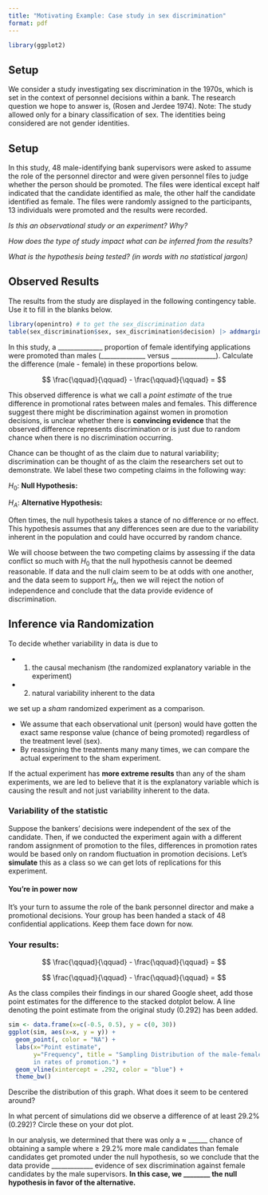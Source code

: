 ```yaml
---
title: "Motivating Example: Case study in sex discrimination"
format: pdf
---
```


```r
library(ggplot2)
```

## Setup

We consider a study investigating sex discrimination in the 1970s, which is set in the context of personnel decisions within a bank. The research question we hope to answer is, \emph{``Are individuals who identify as female discriminated against in promotion decisions made by their managers who identify as male?"} (Rosen and Jerdee 1974). Note: The study allowed only for a binary classification of sex. The identities being considered are not gender identities. 

## Setup

In this study, 48 male-identifying bank supervisors were asked to assume the role of the personnel director and were given personnel files to judge whether the person should be promoted. The files were identical except half indicated that the candidate identified as male, the other half the candidate identified as female. The files were randomly assigned to the participants, 13 individuals were promoted and the results were recorded.

_Is this an observational study or an experiment? Why?_ 
\vspace{2cm}

_How does the type of study impact what can be inferred from the results?_
\vspace{2cm}

_What is the hypothesis being tested? (in words with no statistical jargon)_
\vspace{2cm}

## Observed Results

The results from the study are displayed in the following contingency table. Use it to fill in the blanks below. 

```r
library(openintro) # to get the sex_discrimination data
table(sex_discrimination$sex, sex_discrimination$decision) |> addmargins()
```

In this study, a  ______________ proportion of female identifying applications were promoted than males (______________ versus ______________). Calculate the difference (male - female) in these proportions below. 

$$
\frac{\qquad}{\qquad} - \frac{\qquad}{\qquad} = 
$$

This observed difference is what we call a _point estimate_ of the true difference in promotional rates between males and females. This difference suggest there might be discrimination against women in promotion decisions, is unclear whether there is __**convincing evidence**__ that the observed difference represents discrimination or is just due to random chance when there is no discrimination occurring. 

Chance can be thought of as the claim due to natural variability; discrimination can be thought of as the claim the researchers set out to demonstrate. We label these two competing claims in the following way: 

$H_{0}$: **Null Hypothesis:**
\vspace{2cm}

$H_{A}$: **Alternative Hypothesis:**
\vspace{2cm}

Often times, the null hypothesis takes a stance of no difference or no effect. This hypothesis assumes that any differences seen are due to the variability inherent in the population and could have occurred by random chance. 

We will choose between the two competing claims by assessing if the data conflict so much with $H_{0}$ that the null hypothesis cannot be deemed reasonable. If data and the null claim seem to be at odds with one another, and the data seem to support $H_{A}$, then we will reject the notion of independence and conclude that the data provide evidence of discrimination.


## Inference via Randomization

To decide whether variability in data is due to

- (1) the causal mechanism (the randomized explanatory variable in the experiment)
- (2) natural variability inherent to the data

we set up a _sham_ randomized experiment as a comparison.

-   We assume that each observational unit (person) would have gotten the exact same response value (chance of being promoted) regardless of the treatment level (sex).
-   By reassigning the treatments many many times, we can compare the actual experiment to the sham experiment.


If the actual experiment has **more extreme results** than any of the sham experiments, we are led to believe that it is the explanatory variable which is causing the result and not just variability inherent to the data.


### Variability of the statistic

Suppose the bankers' decisions were independent of the sex of the candidate. Then, if we conducted the experiment again with a different random assignment of promotion to the files, differences in promotion rates would be based only on random fluctuation in promotion decisions. Let's **simulate** this as a class so we can get lots of replications for this experiment. 

\newpage

:::{.callout-note}
#### You're in power now
It's your turn to assume the role of the bank personnel director and make a promotional decisions. Your group has been handed a stack of 48 confidential applications. Keep them face down for now.
:::

\begin{enumerate}
  \item Identify someone to record your results. This person logs into our shared Google drive, opens the `Randomization Experiment` spreadsheet, and fills out the first two columns. 
  \item While they are still face down, choose 13 of your applicant pool to be promoted. Put these files in one pile, those not promoted in another pile. Fill out the `\# of promotions` column in the spreadsheet. 
  \item Flip your candidates over to reveal their sex. Record the number of males and females, and the \# of each that have been promoted in each group.
  \item Calculate your \emph{point estimate} for the male-female difference in promotional rate and write it below.
  \item Shuffle thoroughly your application pool (face down) and repeat this experiment for simulation round 2. 
\end{enumerate}

### Your results: 

\paragraph{Simulation round 1}
$$
\frac{\qquad}{\qquad} - \frac{\qquad}{\qquad} = 
$$

\paragraph{Simulation round 2}
$$
\frac{\qquad}{\qquad} - \frac{\qquad}{\qquad} = 
$$

As the class compiles their findings in our shared Google sheet, add those point estimates for the difference to the stacked dotplot below. A line denoting the point estimate from the original study (0.292) has been added. 

```r
sim <- data.frame(x=c(-0.5, 0.5), y = c(0, 30))
ggplot(sim, aes(x=x, y = y)) + 
  geom_point(, color = "NA") + 
  labs(x="Point estimate", 
       y="Frequency", title = "Sampling Distribution of the male-female difference 
       in rates of promotion.") +
  geom_vline(xintercept = .292, color = "blue") +
  theme_bw()
```

Describe the distribution of this graph. What does it seem to be centered around? 

\vspace{2cm}

In what percent of simulations did we observe a difference of at least 29.2\% (0.292)? Circle these on your dot plot. 


In our analysis, we determined that there was only a $\approx$ ______ chance of obtaining a sample where $\geq$ 29.2\% more male candidates than female candidates get promoted under the null hypothesis, so we conclude that the data provide _____________ evidence of sex discrimination against female candidates by the male supervisors. **In this case, we ________ the null hypothesis in favor of the alternative.**
